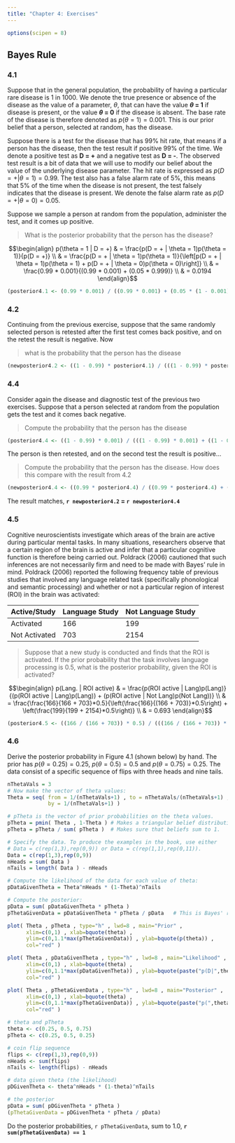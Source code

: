 ```yaml
---
title: "Chapter 4: Exercises"
---
```


```r
options(scipen = 8)
```

## Bayes Rule

### 4.1

Suppose that in the general population, the probability of having a particular rare disease is 1 in 1000.  We denote the true presence or absence of the disease as the value of a parameter, $\theta$, that can have the value **$\theta$ = 1** if disease is present, or the value **$\theta$ = 0** if the disease is absent.  The base rate of the disease is therefore denoted as $p(\theta = 1) = 0.001$.  This is our prior belief that a person, selected at random, has the disease.

Suppose there is a test for the disease that has 99% hit rate, that means if a person has the disease, then the test result if positive 99% of the time.  We denote a positive test as **D = +** and a negative test as **D = -**.  The observed test result is a bit of data that we will use to modify our belief about the value of the underlying disease parameter.  The hit rate is expressed as $p(D = + | \theta = 1) = 0.99$.  The test also has a false alarm rate of 5%, this means that 5% of the time when the disease is not present, the test falsely indicates that the disease is present.  We denote the false alarm rate as $p(D = + | \theta = 0) = 0.05$.

Suppose we sample a person at random from the population, administer the test, and it comes up positive.  

> What is the posterior probability that the person has the disease?

$$\begin{align}
p(\theta = 1 | D = +) 
& = \frac{p(D = + | \theta = 1)p(\theta = 1)}{p(D = +)} \\
& = \frac{p(D = + | \theta = 1)p(\theta = 1)}{\left[p(D = + | \theta = 1)p(\theta = 1) + p(D = + | \theta = 0)p(\theta = 0)\right]} \\
& = \frac{0.99 * 0.001}{(0.99 * 0.001) + (0.05 * 0.999)} \\
& = 0.0194
\end{align}$$

```r
(posterior4.1 <- (0.99 * 0.001) / ((0.99 * 0.001) + (0.05 * (1 - 0.001))))
```

### 4.2 

Continuing from the previous exercise, suppose that the same randomly selected person is retested after the first test comes back positive, and on the retest the result is negative.  Now 

> what is the probability that the person has the disease

```r
(newposterior4.2 <- ((1 - 0.99) * posterior4.1) / (((1 - 0.99) * posterior4.1) + ((1 - 0.05) * (1 - posterior4.1))))
```

### 4.4

Consider again the disease and diagnostic test of the previous two exercises.  Suppose that a person selected at random from the population gets the test and it comes back negative.  

> Compute the probability that the person has the disease

```r
(posterior4.4 <- ((1 - 0.99) * 0.001) / (((1 - 0.99) * 0.001) + ((1 - 0.05) * (1 - 0.001))))
```

The person is then retested, and on the second test the result is positive...

> Compute the probability that the person has the disease. How does this compare with the result from 4.2

```r
(newposterior4.4 <- ((0.99 * posterior4.4) / ((0.99 * posterior4.4) + (0.05 * (1 - posterior4.4)))))
```

The result matches, **`r newposterior4.2` = `r newposterior4.4`**

### 4.5

Cognitive neuroscientists investigate which areas of the brain are active during particular mental tasks.  In many situations, researchers observe that a certain region of the brain is active and infer that a particular cognitive function is therefore being carried out.  Poldrack (2006) cautioned that such inferences are not necessarily firm and need to be made with Bayes' rule in mind.  Poldrack (2006) reported the following frequency table of previous studies that involved any language related task (specifically phonological and semantic processing) and whether or not a particular region of interest (ROI) in the brain was activated:

Active/Study | Language Study | Not Language Study
-------------|----------------|-------------------
Activated | 166 | 199
Not Activated | 703 | 2154

> Suppose that a new study is conducted and finds that the ROI is activated.  If the prior probability that the task involves language processing is 0.5, what is the posterior probability, given the ROI is activated?

$$\begin{align}
p(Lang. | ROI active)
& = \frac{p(ROI active | Lang)p(Lang)}{(p(ROI active | Lang)p(Lang)) + (p(ROI active | Not Lang)p(Not Lang))} \\
& = \frac{\frac{166}{166 + 703}*0.5}{\left(\frac{166}{(166 + 703)}*0.5\right) + \left(\frac{199}{199 + 2154}*0.5\right)} \\
& = 0.693
\end{align}$$

```r
(posterior4.5 <- ((166 / (166 + 703)) * 0.5) / (((166 / (166 + 703)) * 0.5) + ((199 / (199 + 2154)) * 0.5)))
```

### 4.6

Derive the posterior probability in Figure 4.1 (shown below) by hand.  The prior has $p(\theta = 0.25) = 0.25$, $p(\theta = 0.5) = 0.5$ and $p(\theta = 0.75) = 0.25$.  The data consist of a specific sequence of flips with three heads and nine tails.

```r
nThetaVals = 3
# Now make the vector of theta values:
Theta = seq( from = 1/(nThetaVals+1) , to = nThetaVals/(nThetaVals+1) ,
             by = 1/(nThetaVals+1) )

# pTheta is the vector of prior probabilities on the theta values.
pTheta = pmin( Theta , 1-Theta ) # Makes a triangular belief distribution.
pTheta = pTheta / sum( pTheta )  # Makes sure that beliefs sum to 1.

# Specify the data. To produce the examples in the book, use either
# Data = c(rep(1,3),rep(0,9)) or Data = c(rep(1,1),rep(0,11)).
Data = c(rep(1,3),rep(0,9))
nHeads = sum( Data )
nTails = length( Data ) - nHeads

# Compute the likelihood of the data for each value of theta:
pDataGivenTheta = Theta^nHeads * (1-Theta)^nTails

# Compute the posterior:
pData = sum( pDataGivenTheta * pTheta )
pThetaGivenData = pDataGivenTheta * pTheta / pData   # This is Bayes' rule!
```

<div class="row">
<div class="col-sm-4">
```r
plot( Theta , pTheta , type="h" , lwd=8 , main="Prior" ,
      xlim=c(0,1) , xlab=bquote(theta) ,
      ylim=c(0,1.1*max(pThetaGivenData)) , ylab=bquote(p(theta)) ,
      col="red" )
```
</div>
<div class="col-sm-4">
```r
plot( Theta , pDataGivenTheta , type="h" , lwd=8 , main="Likelihood" ,
      xlim=c(0,1) , xlab=bquote(theta) ,
      ylim=c(0,1.1*max(pDataGivenTheta)) , ylab=bquote(paste("p(D|",theta,")")),
      col="red" )
```
</div>
<div class="col-sm-4">
```r
plot( Theta , pThetaGivenData , type="h" , lwd=8 , main="Posterior" ,
      xlim=c(0,1) , xlab=bquote(theta) ,
      ylim=c(0,1.1*max(pThetaGivenData)) , ylab=bquote(paste("p(",theta,"|D)")),
      col="red" )
```
</div>
</div>

```r
# theta and pTheta
theta <- c(0.25, 0.5, 0.75)
pTheta <- c(0.25, 0.5, 0.25)

# coin flip sequence
flips <- c(rep(1,3),rep(0,9))
nHeads <- sum(flips)
nTails <- length(flips) - nHeads 

# data given theta (the likelihood)
pDGivenTheta <- theta^nHeads * (1-theta)^nTails

# the posterior
pData = sum( pDGivenTheta * pTheta )
(pThetaGivenData = pDGivenTheta * pTheta / pData)
```

Do the posterior probabilities, `r pThetaGivenData`, sum to 1.0, **`r sum(pThetaGivenData) == 1`**